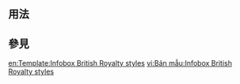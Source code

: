 <includeonly><!-- 在這裡加入模板的保護標識 --></includeonly><noinclude>{{template doc page viewed directly}}</noinclude>
<!-- 在本行下編輯模板說明 -->

== 用法 ==

== 參見 ==

<includeonly>
<!-- 本行下加入模板的分類 -->

<!-- 本行下加入模板的跨語言鏈接 -->
[[en:Template:Infobox British Royalty styles]]
[[vi:Bản mẫu:Infobox British Royalty styles]]
</includeonly>